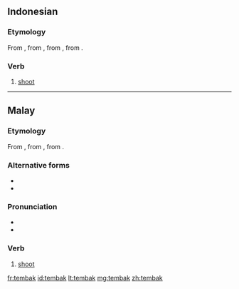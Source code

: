 ==Indonesian==

===Etymology===
From {{etyl|ms|id}} {{term|tembak|lang=ms}}, from {{term|timbak|lang=ms}}, from {{etyl|poz-mly-pro|id}} {{recons|timbak|lang=poz-mly-pro}}, from {{etyl|pqw-pro|id}} {{recons|ti(m)bak|lang=pqw-pro}}.

===Verb===
{{head|id|verb}}

# [[shoot]] {{gloss|to fire a shot}}

----

==Malay==

===Etymology===
From {{term|timbak|lang=ms}}, from {{etyl|poz-mly-pro|ms}} {{recons|timbak|lang=poz-mly-pro}}, from {{etyl|pqw-pro|ms}} {{recons|ti(m)bak|lang=pqw-pro}}.

===Alternative forms===
* {{l|ms|timbak}}
* {{l|ms|تيمبق|sc=Arab}}

===Pronunciation===
* {{IPA|/tembaʔ/|lang=ms}}
* {{rhymes|embaʔ|baʔ|aʔ|lang=ms}}

===Verb===
{{head|ms|verb|Jawi spelling|تيمبق}}

# [[shoot]] {{gloss|to fire a shot}}

[[fr:tembak]]
[[id:tembak]]
[[lt:tembak]]
[[mg:tembak]]
[[zh:tembak]]